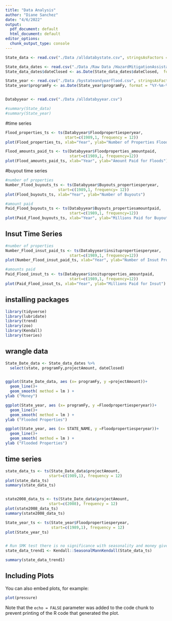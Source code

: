 ```yaml
---
title: "Data Analysis"
author: "Diane Sanchez"
date: "4/6/2022" 
output:
  pdf_document: default
  html_document: default
editor_options:
  chunk_output_type: console
---
```


```r
State_data <- read.csv("./Data /alldatabystate.csv", stringsAsFactors = TRUE)

State_data_dates <- read.csv("./Data /Raw Data /HazardMitigationAssistanceProjects.csv", stringsAsFactors = TRUE)
State_data_dates$dateClosed <- as.Date(State_data_dates$dateClosed,  format = "%Y-%m-%d")

State_year <- read.csv("./Data /bystateandyearflood.csv", stringsAsFactors = TRUE)
State_year$programFy <- as.Date(State_year$programFy, format = "%Y-%m-%d")


Databyyear <- read.csv("./Data /alldatabyyear.csv")

#summary(State_data)
#summary(State_year)
```

#time series 

```r
Flood_properties_ts <- ts(Databyyear$Floodpropertiesperyear, 
                          start=c(1989,1, frequency = 12))
plot(Flood_properties_ts, xlab="Year", ylab="Number of Properties Flooded")

Flood_amounts_paid_ts <- ts(Databyyear$Floodproperties_amountpaid, 
                            start=c(1989,1, frequency=12))
plot(Flood_amounts_paid_ts, xlab="Year", ylab="Amount Paid for Floods")
```

#buyout time series 
```r
#number of properties 
Number_Flood_buyouts_ts <- ts(Databyyear$Buyouts_propertiesperyear, 
                       start=c(1989,1, frequency= 12))
plot(Flood_buyouts_ts, xlab="Year", ylab="Number of Buyouts")

#amount paid 
Paid_Flood_buyouts_ts <- ts(Databyyear$Buyouts_propertiesamountpaid,
                            start=c(1989,1, frequency=12))
plot(Paid_Flood_buyouts_ts, xlab="Year", ylab="Millions Paid for Buyouts")

```


## Insut Time Series 
```r
#number of properties 
Number_Flood_insut_paid_ts <- ts(Databyyear$insitupropertiesperyear, 
                            start=c(1989,1, frequency=12))
plot(Number_Flood_insut_paid_ts, xlab="Year", ylab="Number of Insut Propertie")

#amounts paid
Paid_Flood_insut_ts <- ts(Databyyear$insituproperties_amountpaid, 
                            start=c(1989,1, frequency=12))
plot(Paid_Flood_insut_ts, xlab="Year", ylab="Millions Paid for Insut")

```


## installing packages 

```r
library(tidyverse)
library(lubridate)
library(trend)
library(zoo)
library(Kendall)
library(tseries)
```


## wrangle data 
```r
State_Date_data <- State_data_dates %>%
  select(state, programFy,projectAmount, dateClosed)


ggplot(State_Date_data, aes (x= programFy, y =projectAmount))+ 
  geom_line()+
  geom_smooth( method = lm ) +
ylab ("Money")

ggplot(State_year, aes (x= programFy, y =Floodpropertiesperyear))+ 
  geom_line()+
  geom_smooth( method = lm ) +
ylab ("Flooded Properties")

ggplot(State_year, aes (x= STATE_NAME, y =Floodpropertiesperyear))+ 
  geom_line()+
  geom_smooth( method = lm ) +
ylab ("Flooded Properties")


```


## time series 

```r
state_data_ts <- ts(State_Date_data$projectAmount,
                   start=c(1989,1), frequency = 12) 
plot(state_data_ts)
summary(state_data_ts)


state2008_data_ts <- ts(State_Date_data$projectAmount,
                   start=c(2008), frequency = 12) 
plot(state2008_data_ts)
summary(state2008_data_ts)

State_year_ts <- ts(State_year$Floodpropertiesperyear, 
                    start=c(1989,1), frequency = 12)
plot(State_year_ts)


# Run SMK test there is no significance with seasonality and money given
state_data_trend1 <- Kendall::SeasonalMannKendall(State_data_ts)

summary(state_data_trend1)
```

## Including Plots

You can also embed plots, for example:

```r
plot(pressure)
```

Note that the `echo = FALSE` parameter was added to the code chunk to prevent printing of the R code that generated the plot.
